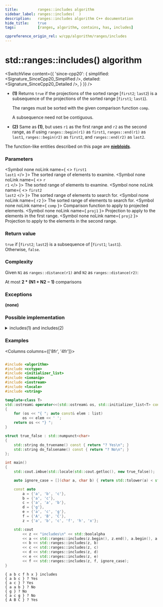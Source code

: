 ```yaml
---
title:         ranges::includes algorithm
sidebar_label: ranges::includes(  )
description:   ranges::includes algorithm C++ documentation
hide_title:    true
tags:          [ranges, algorithm, contains, has, includes]

cppreference_origin_rel: w/cpp/algorithm/ranges/includes
---
```



<!----------------- Codes ---------------------->


# std::ranges::includes() algorithm

<SwitchView content={{
	'since-cpp20': {
		simplified:	<Signature_SinceCpp20_Simplified />,
		detailed:	<Signature_SinceCpp20_Detailed />,
	}
}} />

- **(1)** Returns `true` if the projections of the sorted range [`first2`; `last2`) is a subsequence of the projections of the sorted range [`first1`; `last1`).

  The ranges must be sorted with the given comparison function `comp`.

  A subsequence need not be contiguous.

- **(2)** Same as **(1)**, but uses `r1` as the first range and `r2` as the second range, as if using `ranges::begin(r1)` as `first1`, `ranges::end(r1)` as `last1`, `ranges::begin(r2)` as `first2`, and `ranges::end(r2)` as `last2`.

The function-like entities described on this page are [**niebloids**](/docs/std/algo/niebloids).

### Parameters

<SymbolTable>

  <Symbol none noLink name={ <> <code>first1</code> <br/> <code>last1</code> </> }>
    The sorted range of elements to examine.
  </Symbol>
  <Symbol none noLink name={ <> <code>r</code> <br/> <code>r1</code> </> }>
    The sorted range of elements to examine.
  </Symbol>
  <Symbol none noLink name={ <> <code>first2</code> <br/> <code>last2</code> </> }>
    The sorted range of elements to search for.
  </Symbol>
  <Symbol none noLink name={ <code>r2</code> }>
    The sorted range of elements to search for.
  </Symbol>
  <Symbol none noLink name={ <code>comp</code> }>
    Comparison function to apply to projected elements.
  </Symbol>
  <Symbol none noLink name={ <code>proj1</code> }>
    Projection to apply to the elements in the first range.
  </Symbol>
  <Symbol none noLink name={ <code>proj2</code> }>
    Projection to apply to the elements in the second range.
  </Symbol>

</SymbolTable>

### Return value

`true` if [`first2`; `last2`) is a subsequence of [`first1`; `last1`).  
Otherwise, `false`.

### Complexity

Given `N1` as `ranges::distance(r1)` and `N2` as `ranges::distance(r2)`:

At most **2 \* (N1 + N2 − 1)** comparisons

### Exceptions

**(none)**

### Possible implementation

<details>
<summary>includes(1) and includes(2)</summary>

```cpp
struct includes_fn
{
    template<std::input_iterator I1, std::sentinel_for<I1> S1,
             std::input_iterator I2, std::sentinel_for<I2> S2,
             class Proj1 = std::identity, class Proj2 = std::identity,
             std::indirect_strict_weak_order<
                 std::projected<I1, Proj1>,
                 std::projected<I2, Proj2>> Comp = ranges::less>
    constexpr bool operator()(I1 first1, S1 last1, I2 first2, S2 last2,
                              Comp comp = {}, Proj1 proj1 = {}, Proj2 proj2 = {}) const
    {
        for (; first2 != last2; ++first1)
        {
            if (first1 == last1 || comp(*first2, *first1))
                return false;
            if (!comp(*first1, *first2))
                ++first2;
        }
        return true;
    }

    template<ranges::input_range R1, ranges::input_range R2,
             class Proj1 = std::identity, class Proj2 = std::identity,
             std::indirect_strict_weak_order<
                 std::projected<ranges::iterator_t<R1>, Proj1>,
                 std::projected<ranges::iterator_t<R2>, Proj2>> Comp = ranges::less>
    constexpr bool operator()(R1&& r1, R2&& r2, Comp comp = {},
                              Proj1 proj1 = {}, Proj2 proj2 = {}) const
    {
        return (*this)(ranges::begin(r1), ranges::end(r1),
                       ranges::begin(r2), ranges::end(r2),
                       std::ref(comp), std::ref(proj1), std::ref(proj2));
    }
};

inline constexpr auto includes = includes_fn {};
```

</details>

### Examples

<Columns columns={['8fr', '4fr']}>
<div>

```cpp title='Main.cpp' showLineNumbers

#include <algorithm>
#include <cctype>
#include <initializer_list>
#include <iomanip>
#include <iostream>
#include <locale>
#include <string>

template<class T>
std::ostream& operator<<(std::ostream& os, std::initializer_list<T> const& list)
{
    for (os << "{ "; auto const& elem : list)
        os << elem << ' ';
    return os << "} ";
}

struct true_false : std::numpunct<char>
{
    std::string do_truename() const { return "? Yes\n"; }
    std::string do_falsename() const { return "? No\n"; }
};

int main()
{
    std::cout.imbue(std::locale(std::cout.getloc(), new true_false));

    auto ignore_case = [](char a, char b) { return std::tolower(a) < std::tolower(b); };

    const auto
        a = {'a', 'b', 'c'},
        b = {'a', 'c'},
        c = {'a', 'a', 'b'},
        d = {'g'},
        e = {'a', 'c', 'g'},
        f = {'A', 'B', 'C'},
        z = {'a', 'b', 'c', 'f', 'h', 'x'};

    std::cout
        << z << "includes\n" << std::boolalpha
        << a << std::ranges::includes(z.begin(), z.end(), a.begin(), a.end())
        << b << std::ranges::includes(z, b)
        << c << std::ranges::includes(z, c)
        << d << std::ranges::includes(z, d)
        << e << std::ranges::includes(z, e)
        << f << std::ranges::includes(z, f, ignore_case);
}
```

</div>
<div>

```plaintext title="Output"
{ a b c f h x } includes
{ a b c } ? Yes
{ a c } ? Yes
{ a a b } ? No
{ g } ? No
{ a c g } ? No
{ A B C } ? Yes
```

</div>
</Columns>
